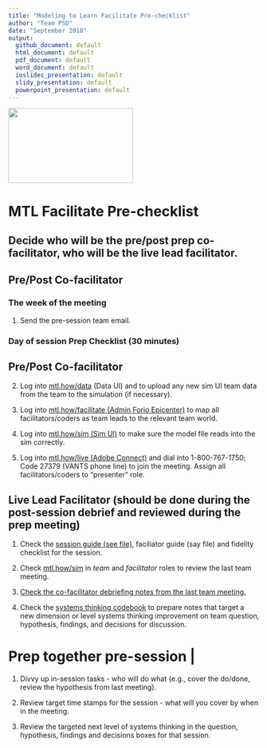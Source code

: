 ```yaml
---
title: "Modeling to Learn Facilitate Pre-checklist"
author: "Team PSD"
date: "September 2018"
output: 
  github_document: default
  html_document: default
  pdf_document: default
  word_document: default
  ioslides_presentation: default
  slidy_presentation: default
  powerpoint_presentation: default
---
```


<img src = "https://github.com/lzim/teampsd/blob/teampsd_style/mtl_logo/mtl_facilitate_sq_sm.png"
     height = "150" width = "250">  

# MTL Facilitate Pre-checklist

## Decide who will be the pre/post prep co-facilitator, who will be the live lead facilitator.

## Pre/Post Co-facilitator  

### The week of the meeting 

1. Send the pre-session team email.

### Day of session Prep Checklist (30 minutes)  
## Pre/Post Co-facilitator
2. Log into [mtl.how/data](https://mtl.how/data) (Data UI) and to upload any new sim UI team data from the team to the simulation (if necessary).

3. Log into [mtl.how/facilitate (Admin Forio Epicenter)](https://mtl.how/facilitate) to map all facilitators/coders as team leads to the relevant team world. 

4. Log into [mtl.how/sim (Sim UI)](https://mtl.how/sim) to make sure the model file reads into the sim correctly.    

5. Log into [mtl.how/live (Adobe Connect)](https://mtl.how/live) and dial into 1-800-767-1750; Code 27379 (VANTS phone line) to join the meeting.  Assign all facilitators/coders to "presenter" role. 

## Live Lead Facilitator (should be done during the post-session debrief and reviewed during the prep meeting)
1. Check the [session guide (see file)](https://github.com/lzim/teampsd/tree/master/mtl_facilitate_workgroup/mtl_live_guide), faciliator guide (say file) and fidelity checklist for the session.

2. Check [mtl.how/sim](https://mtl.how/sim) in *team* and *facilitator* roles to review the last team meeting.

3. [Check the co-facilitator debriefing notes from the last team meeting.](https://github.com/lzim/teampsd/tree/master/mtl_facilitate_workgroup)

4. Check the [systems thinking codebook](https://github.com/lzim/teampsd/tree/master/qual_workgroup/qual_codebooks/systems_thinking) to prepare notes that target a new dimension or level systems thinking improvement on team question, hypothesis, findings, and decisions for discussion.

# Prep together pre-session |
1. Divvy up in-session tasks - who will do what (e.g., cover the do/done, review the hypothesis from last meeting).

2. Review target time stamps for the session - what will you cover by when in the meeting.

3. Review the targeted next level of systems thinking in the question, hypothesis, findings and decisions boxes for that session.

